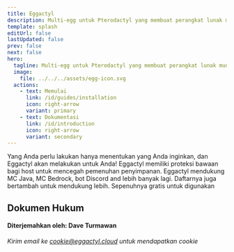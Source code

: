 ```yaml
---
title: Eggactyl
description: Multi-egg untuk Pterodactyl yang membuat perangkat lunak mudah.
template: splash
editUrl: false
lastUpdated: false
prev: false
next: false
hero:
  tagline: Multi-egg untuk Pterodactyl yang membuat perangkat lunak mudah.
  image:
    file: ../../../assets/egg-icon.svg
  actions:
    - text: Memulai
      link: /id/guides/installation
      icon: right-arrow
      variant: primary
    - text: Dokumentasi
      link: /id/introduction
      icon: right-arrow
      variant: secondary
---
```



<CardGrid stagger>
	<Card title="Simpel and mudah" icon="rocket">
		Yang Anda perlu lakukan hanya menentukan yang Anda inginkan, dan Eggactyl akan melakukan untuk Anda!
	</Card>
	<Card title="Proteksi bawaan" icon="error">
		Eggactyl memiliki proteksi bawaan bagi host untuk mencegah pemenuhan penyimpanan.
	</Card>
	<Card title="Memperluas perpustakaan" icon="open-book">
    Eggactyl mendukung MC Java, MC Bedrock, bot Discord and lebih banyak lagi. Daftarnya juga bertambah untuk mendukung lebih.
  </Card>
  <Card title="Gratis" icon="approve-check-circle">
	  Sepenuhnya gratis untuk digunakan
	</Card>
</CardGrid>

## Dokumen Hukum
<CardGrid>
  <LinkCard title="Kebijakan Layanan" href="/legal/tos" />
  <LinkCard title="Kebijakan Privasi" href="/legal/privacy" />
</CardGrid>

#### Diterjemahkan oleh: Dave Turmawan

*Kirim email ke cookie@eggactyl.cloud untuk mendapatkan cookie*

